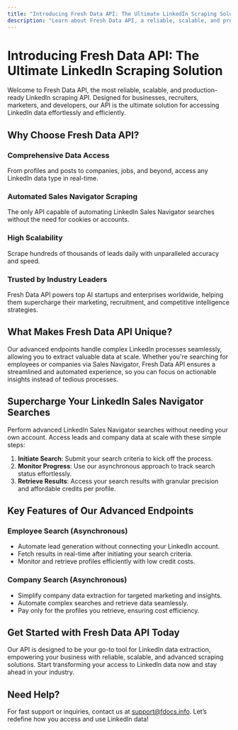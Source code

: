 ```yaml
---
title: "Introducing Fresh Data API: The Ultimate LinkedIn Scraping Solution"
description: "Learn about Fresh Data API, a reliable, scalable, and production-ready LinkedIn scraping API designed for businesses, recruiters, marketers, and developers."
---
```


# Introducing Fresh Data API: The Ultimate LinkedIn Scraping Solution

Welcome to Fresh Data API, the most reliable, scalable, and production-ready LinkedIn scraping API. Designed for businesses, recruiters, marketers, and developers, our API is the ultimate solution for accessing LinkedIn data effortlessly and efficiently.

## Why Choose Fresh Data API?

### Comprehensive Data Access
From profiles and posts to companies, jobs, and beyond, access any LinkedIn data type in real-time.

### Automated Sales Navigator Scraping
The only API capable of automating LinkedIn Sales Navigator searches without the need for cookies or accounts.

### High Scalability
Scrape hundreds of thousands of leads daily with unparalleled accuracy and speed.

### Trusted by Industry Leaders
Fresh Data API powers top AI startups and enterprises worldwide, helping them supercharge their marketing, recruitment, and competitive intelligence strategies.

## What Makes Fresh Data API Unique?

Our advanced endpoints handle complex LinkedIn processes seamlessly, allowing you to extract valuable data at scale. Whether you're searching for employees or companies via Sales Navigator, Fresh Data API ensures a streamlined and automated experience, so you can focus on actionable insights instead of tedious processes.

## Supercharge Your LinkedIn Sales Navigator Searches

Perform advanced LinkedIn Sales Navigator searches without needing your own account. Access leads and company data at scale with these simple steps:

1. **Initiate Search**: Submit your search criteria to kick off the process.
2. **Monitor Progress**: Use our asynchronous approach to track search status effortlessly.
3. **Retrieve Results**: Access your search results with granular precision and affordable credits per profile.

## Key Features of Our Advanced Endpoints

### Employee Search (Asynchronous)
- Automate lead generation without connecting your LinkedIn account.
- Fetch results in real-time after initiating your search criteria.
- Monitor and retrieve profiles efficiently with low credit costs.

### Company Search (Asynchronous)
- Simplify company data extraction for targeted marketing and insights.
- Automate complex searches and retrieve data seamlessly.
- Pay only for the profiles you retrieve, ensuring cost efficiency.

## Get Started with Fresh Data API Today

Our API is designed to be your go-to tool for LinkedIn data extraction, empowering your business with reliable, scalable, and advanced scraping solutions. Start transforming your access to LinkedIn data now and stay ahead in your industry.

## Need Help?

For fast support or inquiries, contact us at [support@fdocs.info](mailto:support@fdocs.info). Let’s redefine how you access and use LinkedIn data!

